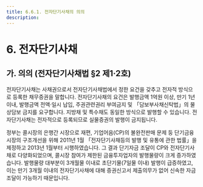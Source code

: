 ```yaml
---
title: 6.6.1. 전자단기사채의 의의
description:
---
```

# 6. 전자단기사채

## 가. 의의 (전자단기사채법 §2 제1·2호)

전자단기사채는 사채권으로서 전자단기사채법에서 정한 요건을 갖추고 전자적 방식으로 등록한 채무증권을 말합니다. 전자단기사채의 요건은 발행금액 1억원 이상, 만기 1년 이내, 발행금액 전액·일시 납입, 주권관련권리 부여금지 및 「담보부사채신탁법」의 물상담보 금지를 요구합니다. 지방채 및 특수채도 동일한 방식으로 발행할 수 있습니다. 전자단기사채는 전자적으로 등록되므로 실물증권의 발행이 금지됩니다<GTooltipIcon desc="전자단기사채법 제14조" severity="info" icon="pi pi-exclamation-circle"/>.

정부는 콜시장의 은행간 시장으로 재편, 기업어음(CP)의 불완전판매 문제 둥 단기금융시장의 구조개선을 위해 2011년 1월 「전자단기사채등의 발행 및 유통에 관한 법률」을 제정하고 2013년 1월부터 시행하였습니다. 그 결과 단기자금 조달이 CP와 전자단기사채로 다양화<GTooltipIcon desc="전자단기사채법을 시행한 이후 ’13년 동안 전자단기사채의 경우 58조 원 및 기업어음의 경우 455조 원 각각 발행됨" severity="info"/>되었으며, 콜시장 참여가 제한된 금융투자업자의 발행물량이 크게 증가<GTooltipIcon desc="’14년 3분기까지 상반기 전자단기사채 발행금액 298조 원 중 금융투자업자 비중이 52%(155조 원)를 차지함" severity="info"/>하였습니다. 발행물량 대부분이 3개월물 이내로 초단기물(7일물 이내) 발행이 급증<GTooltipIcon desc="’14년 3분기 까지 전자단기사채 발행금액 298조 원 중 만기 3개월 이내 비중이 99%임. 특히 7일물 이내 비중이 66%(198조 원)임" severity="info"/>하였고, 이는 만기 3개월 이내의 전자단기사채에 대해 증권신고서 제출의무가 없어 신속한 자금조달이 가능하기 때문입니다.


